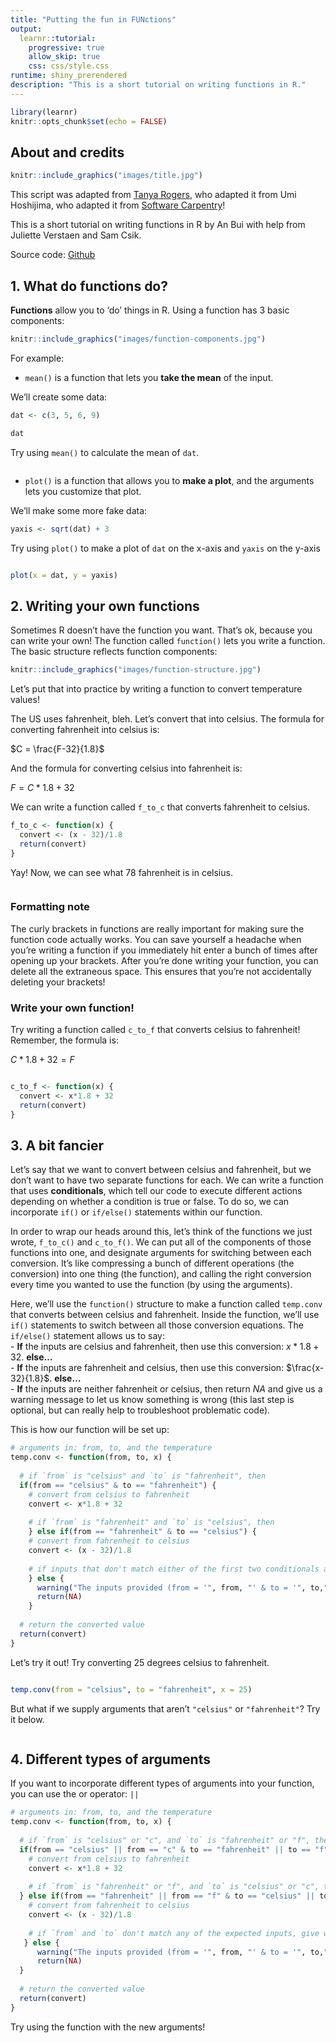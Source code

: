 ```yaml
---
title: "Putting the fun in FUNctions"
output: 
  learnr::tutorial:
    progressive: true
    allow_skip: true
    css: css/style.css
runtime: shiny_prerendered
description: "This is a short tutorial on writing functions in R."
---
```


```r
library(learnr)
knitr::opts_chunk$set(echo = FALSE)
```

## About and credits

```r
knitr::include_graphics("images/title.jpg")
```

This script was adapted from [Tanya Rogers](https://outsidethequadrat.weebly.com/), who adapted it from Umi Hoshijima, who adapted it from [Software Carpentry](https://swcarpentry.github.io/r-novice-inflammation/02-func-R/index.html)!  

This is a short tutorial on writing functions in R by An Bui with help from Juliette Verstaen and Sam Csik.  

Source code: [Github](https://github.com/an-bui/learnr-functions)

## 1. What do functions do?

**Functions** allow you to 'do' things in R. Using a function has 3 basic components:

```r
knitr::include_graphics("images/function-components.jpg")
```

For example:  

- `mean()` is a function that lets you **take the mean** of the input.  

We'll create some data:

```r
dat <- c(3, 5, 6, 9)

dat
```

Try using `mean()` to calculate the mean of `dat`.

```r

```

- `plot()` is a function that allows you to **make a plot**, and the arguments lets you customize that plot.  

We'll make some more fake data:
```r
yaxis <- sqrt(dat) + 3
```

Try using `plot()` to make a plot of `dat` on the x-axis and `yaxis` on the y-axis
```r

```

```r
plot(x = dat, y = yaxis)
```

## 2. Writing your own functions

Sometimes R doesn't have the function you want. That's ok, because you can write your own! The function called `function()` lets you write a function. The basic structure reflects function components: 

```r
knitr::include_graphics("images/function-structure.jpg")
```


Let's put that into practice by writing a function to convert temperature values!  

The US uses fahrenheit, bleh. Let's convert that into celsius. The formula for converting fahrenheit into celsius is:  

$C = \frac{F-32}{1.8}$

And the formula for converting celsius into fahrenheit is:

$F = C*1.8 + 32$

We can write a function called `f_to_c` that converts fahrenheit to celsius.

```r

f_to_c <- function(x) {
  convert <- (x - 32)/1.8
  return(convert)
}

```

Yay! Now, we can see what 78 fahrenheit is in celsius.

```r

```

### Formatting note

The curly brackets in functions are really important for making sure the function code actually works. You can save yourself a headache when you're writing a function if you immediately hit enter a bunch of times after opening up your brackets. After you're done writing your function, you can delete all the extraneous space. This ensures that you're not accidentally deleting your brackets!  

### Write your own function!

Try writing a function called `c_to_f` that converts celsius to fahrenheit! Remember, the formula is:

$C*1.8 + 32 = F$

```r

```

```r
c_to_f <- function(x) {
  convert <- x*1.8 + 32
  return(convert)
}
```

## 3. A bit fancier

Let's say that we want to convert between celsius and fahrenheit, but we don't want to have two separate functions for each. We can write a function that uses **conditionals**, which tell our code to execute different actions depending on whether a condition is true or false. To do so, we can incorporate `if()` or `if/else()` statements within our function.  

In order to wrap our heads around this, let's think of the functions we just wrote, `f_to_c()` and `c_to_f()`. We can put all of the components of those functions into one, and designate arguments for switching between each conversion. It's like compressing a bunch of different operations (the conversion) into one thing (the function), and calling the right conversion every time you wanted to use the function (by using the arguments).  

Here, we'll use the `function()` structure to make a function called `temp.conv` that converts between celsius and fahrenheit. Inside the function, we'll use `if()` statements to switch between all those conversion equations. The `if/else()` statement allows us to say:  
- **If** the inputs are celsius and fahrenheit, then use this conversion: $x*1.8 +32$. **else...**  
- **If** the inputs are fahrenheit and celsius, then use this conversion: $\frac{x-32}{1.8}$.  **else...**  
- **If** the inputs are neither fahrenheit or celsius, then return *NA* and give us a warning message to let us know something is wrong (this last step is optional, but can really help to troubleshoot problematic code).  

This is how our function will be set up:

```r
# arguments in: from, to, and the temperature
temp.conv <- function(from, to, x) {
  
  # if `from` is "celsius" and `to` is "fahrenheit", then
  if(from == "celsius" & to == "fahrenheit") {
    # convert from celsius to fahrenheit
    convert <- x*1.8 + 32
    
    # if `from` is "fahrenheit" and `to` is "celsius", then
    } else if(from == "fahrenheit" & to == "celsius") {
    # convert from fahrenheit to celsius
    convert <- (x - 32)/1.8
   
    # if inputs that don't match either of the first two conditionals are supplied, give warning and return NA 
    } else {
      warning("The inputs provided (from = '", from, "' & to = '", to,"') are not as expected. Double check spelling.")
      return(NA)
    }
  
  # return the converted value
  return(convert)
}
```

Let's try it out! Try converting 25 degrees celsius to fahrenheit.

```r

```

```r
temp.conv(from = "celsius", to = "fahrenheit", x = 25)
```

But what if we supply arguments that aren't `"celsius"` or `"fahrenheit"`? Try it below.

```r

```

## 4. Different types of arguments

If you want to incorporate different types of arguments into your function, you can use the or operator: `||`

```r
# arguments in: from, to, and the temperature
temp.conv <- function(from, to, x) {
  
  # if `from` is "celsius" or "c", and `to` is "fahrenheit" or "f", then
  if(from == "celsius" || from == "c" & to == "fahrenheit" || to == "f") {
    # convert from celsius to fahrenheit
    convert <- x*1.8 + 32
    
    # if `from` is "fahrenheit" or "f", and `to` is "celsius" or "c", then
  } else if(from == "fahrenheit" || from == "f" & to == "celsius" || to == "c") {
    # convert from fahrenheit to celsius
    convert <- (x - 32)/1.8
 
    # if `from` and `to` don't match any of the expected inputs, give warning and return NA 
   } else {
      warning("The inputs provided (from = '", from, "' & to = '", to,"') are not as expected. Double check spelling.")
      return(NA)
  }
  
  # return the converted value
  return(convert)
}
```

Try using the function with the new arguments!
```r

```





